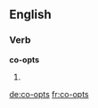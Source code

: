 ==English==

===Verb===
'''co-opts'''

# {{third-person singular of|[[co-opt]]}}

[[de:co-opts]]
[[fr:co-opts]]